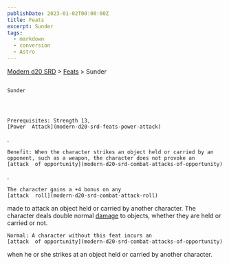 ```yaml
---
publishDate: 2023-01-02T00:00:00Z
title: Feats
excerpt: Sunder
tags:
  - markdown
  - conversion
  - Astro
---
```


[Modern d20 SRD](/#modernD20) >
[Feats](modern-d20-srd-feats-index) > Sunder

##

    Sunder




    Prerequisites: Strength 13,
    [Power  Attack](modern-d20-srd-feats-power-attack)
.

    Benefit: When the character strikes an object held or carried by an opponent, such as a weapon, the character does not provoke an
    [attack  of opportunity](modern-d20-srd-combat-attacks-of-opportunity)
.

    The character gains a +4 bonus on any
    [attack  roll](modern-d20-srd-combat-attack-roll)
made to attack an object held or carried by another character. The character deals double normal
[damage](modern-d20-srd-combat-damage)
to objects, whether they are held or carried or not.

    Normal: A character without this feat incurs an
    [attack  of opportunity](modern-d20-srd-combat-attacks-of-opportunity)
when he or she strikes at an object held or carried by another character.
